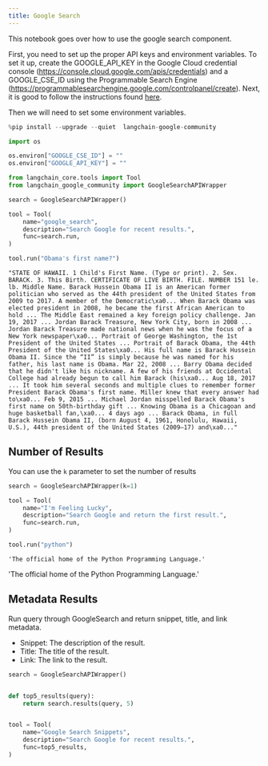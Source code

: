 ```yaml
---
title: Google Search
---
```


This notebook goes over how to use the google search component.

First, you need to set up the proper API keys and environment variables. To set it up, create the GOOGLE_API_KEY in the Google Cloud credential console (https://console.cloud.google.com/apis/credentials) and a GOOGLE_CSE_ID using the Programmable Search Engine (https://programmablesearchengine.google.com/controlpanel/create). Next, it is good to follow the instructions found [here](https://stackoverflow.com/questions/37083058/programmatically-searching-google-in-python-using-custom-search).

Then we will need to set some environment variables.


```python
%pip install --upgrade --quiet  langchain-google-community
```


```python
import os

os.environ["GOOGLE_CSE_ID"] = ""
os.environ["GOOGLE_API_KEY"] = ""
```


```python
from langchain_core.tools import Tool
from langchain_google_community import GoogleSearchAPIWrapper

search = GoogleSearchAPIWrapper()

tool = Tool(
    name="google_search",
    description="Search Google for recent results.",
    func=search.run,
)
```


```python
tool.run("Obama's first name?")
```



```output
"STATE OF HAWAII. 1 Child's First Name. (Type or print). 2. Sex. BARACK. 3. This Birth. CERTIFICATE OF LIVE BIRTH. FILE. NUMBER 151 le. lb. Middle Name. Barack Hussein Obama II is an American former politician who served as the 44th president of the United States from 2009 to 2017. A member of the Democratic\xa0... When Barack Obama was elected president in 2008, he became the first African American to hold ... The Middle East remained a key foreign policy challenge. Jan 19, 2017 ... Jordan Barack Treasure, New York City, born in 2008 ... Jordan Barack Treasure made national news when he was the focus of a New York newspaper\xa0... Portrait of George Washington, the 1st President of the United States ... Portrait of Barack Obama, the 44th President of the United States\xa0... His full name is Barack Hussein Obama II. Since the “II” is simply because he was named for his father, his last name is Obama. Mar 22, 2008 ... Barry Obama decided that he didn't like his nickname. A few of his friends at Occidental College had already begun to call him Barack (his\xa0... Aug 18, 2017 ... It took him several seconds and multiple clues to remember former President Barack Obama's first name. Miller knew that every answer had to\xa0... Feb 9, 2015 ... Michael Jordan misspelled Barack Obama's first name on 50th-birthday gift ... Knowing Obama is a Chicagoan and huge basketball fan,\xa0... 4 days ago ... Barack Obama, in full Barack Hussein Obama II, (born August 4, 1961, Honolulu, Hawaii, U.S.), 44th president of the United States (2009–17) and\xa0..."
```


## Number of Results
You can use the `k` parameter to set the number of results


```python
search = GoogleSearchAPIWrapper(k=1)

tool = Tool(
    name="I'm Feeling Lucky",
    description="Search Google and return the first result.",
    func=search.run,
)
```


```python
tool.run("python")
```



```output
'The official home of the Python Programming Language.'
```


'The official home of the Python Programming Language.'

## Metadata Results

Run query through GoogleSearch and return snippet, title, and link metadata.

- Snippet: The description of the result.
- Title: The title of the result.
- Link: The link to the result.


```python
search = GoogleSearchAPIWrapper()


def top5_results(query):
    return search.results(query, 5)


tool = Tool(
    name="Google Search Snippets",
    description="Search Google for recent results.",
    func=top5_results,
)
```


```python

```

